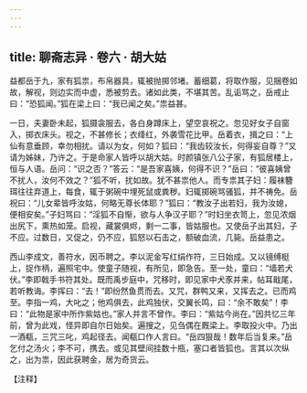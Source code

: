 ```yaml
---
---
---
```

title: 聊斋志异 · 卷六 · 胡大姑
---

益都岳于九，家有狐祟，布帛器具，辄被抛掷邻堵。蓄细葛，将取作服，见捆卷如故，解视，则边实而中虚，悉被剪去。诸如此类，不堪其苦。乱诟骂之，岳戒止曰：“恐狐闻。”狐在梁上曰：“我已闻之矣。”祟益甚。

一日，夫妻卧未起，狐摄衾服去，各白身蹲床上，望空哀祝之。忽见好女子自窗入，掷衣床头。视之，不甚修长；衣绛红，外袭雪花比甲。岳着衣，揖之曰：“上仙有意垂顾，幸勿相扰。请以为女，何如？狐曰：“我齿较汝长，何得妄自尊？”又请为姊妹，乃许之。于是命家人皆呼以胡大姑。时颜镇张八公子家，有狐居楼上，恒与人语。岳问：“识之否？”答云：“是吾家喜姨，何得不识？”岳曰：“彼喜姨曾不扰人，汝何不效之？”狐不听，扰如故。犹不甚祟他人。而专祟其子妇：履袜簪珥往往弃道上，每食，辄于粥碗中埋死鼠或粪秽。妇辄掷碗骂骚狐，并不祷免。岳祝曰：“儿女辈皆呼汝姑，何略无尊长体耶？”狐曰：“教汝子出若妇，我为汝媳，便相安矣。”子妇骂曰：“淫狐不自惭，欲与人争汉子耶？”时妇坐衣笥上，忽见浓烟出尻下，熏热如笼。启视，藏裳俱烬，剩一二事，皆姑服也。又使岳子出其妇，子不应。过数日，又促之，仍不应，狐怒以石击之，额破血流，几毙。岳益患之。

西山李成文，善符水，因币聘之。李以泥金写红绢作符，三日始成。又以镜缚梃上，捉作柄，遍照宅中。使童子随视，有所见，即急告。至一处，童曰：“墙若犬伏。”李即戟手书符其处。既而禹步庭中，咒移时，即见家中犬豕并来，帖耳戢尾，若听教诲。李挥曰：“去！”即纷然鱼贯而去。又咒，群鸭又来，又挥去之。已而鸡至。李指一鸡，大叱之；他鸡俱去，此鸡独伏，交翼长鸣，曰：“余不敢矣”！李曰：“此物是家中所作紫姑也。”家人并言不曾作。李曰：“紫姑今尚在。”因共忆三年前，曾为此戏，怪异即自尔日始矣。遍搜之，见刍偶在厩梁上。李取投火中。乃出一酒瓻，三咒三叱，鸡起径去。闻瓻口作人言曰。“岳四狠哉！数年后当复来。”岳乞付之汤火；李不可，携去。或见其壁间挂数十瓶，塞口者皆狐也。言其以次纵之，出为祟，因此获聘金，居为奇货云。

【注释】

